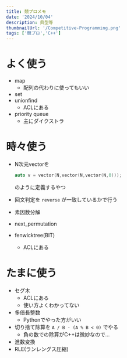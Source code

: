 ```yaml
---
title: 競プロメモ
date: '2024/10/04'
description: 典型等
thumbnailUrl: '/Competitive-Programming.png'
tags: ['競プロ','C++']
---
```


# よく使う

- map
  - 配列の代わりに使ってもいい
- set
- unionfind
  - ACLにある
- priority queue
  - 主にダイクストラ

# 時々使う

- N次元vectorを

    ```cpp
    auto v = vector(N,vector(N,vector(N,0)));
    ```

    のように定義するやつ
- 回文判定を `reverse` が一致しているかで行う  
- 素因数分解
- next_permutation
- fenwicktree(BIT)
  - ACLにある

# たまに使う

- セグ木
  - ACLにある
  - 使い方よくわかってない
- 多倍長整数
  - Pythonでやった方がいい
- 切り捨て除算を `A / B - (A % B < 0)` でやる
  - 負の数での除算がC++は微妙なので…
- 進数変換
- RLE(ランレングス圧縮)
